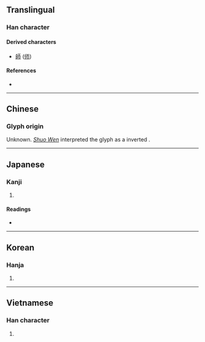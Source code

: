 {{character info/new}}
{{also|币|匝|市}}
==Translingual==

===Han character===
{{Han char|rn=50|rad=巾|as=01|sn=4|four=|canj=MLB|ids=⿱一巾}}

====Derived characters====
* [[師]] ([[师]])

====References====
* {{Han ref|kx=0328.020|dkj=08773|dj=0632.110|hdz=10728.010|uh=5E00|ud=24064}}

----

==Chinese==
===Glyph origin===
{{Han etym}}
Unknown. ''[[w:Shuo Wen|Shuo Wen]]'' interpreted the glyph as a inverted {{l|zh|之}}.
{{zh-see|匝|v}}

----

==Japanese==

===Kanji===
{{ja-kanji|grade=|rs=巾01}}

# {{defn|lang=ja|sort=巾01}}

====Readings====
* {{ja-readings|on=[[そう]] (sō)|kun=[[めぐる]] (meguru), [[めぐらす]] (megurasu), [[めぐり]] (meguri)}}

----

==Korean==

===Hanja===
{{ko-hanja|hangeul=잡|rv=jap|mr=chap}}

# {{defn|lang=ko|sort=巾01}}

----

==Vietnamese==

===Han character===
{{vi-readings|rs=巾01|hanviet=táp}}

# {{defn|lang=vi|sort=巾01}}